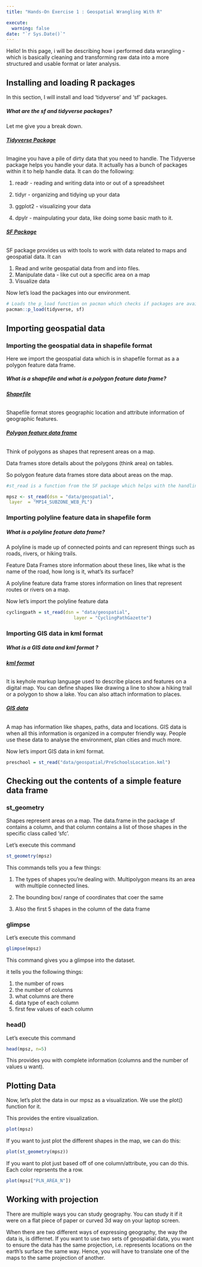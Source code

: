 ```yaml
---
title: "Hands-On Exercise 1 : Geospatial Wrangling With R"

execute: 
  warning: false
date: "`r Sys.Date()`"
---
```


Hello! In this page, i will be describing how i performed data wrangling - which is basically cleaning and transforming raw data into a more structured and usable format or later analysis.

## Installing and loading R packages

In this section, I will install and load 'tidyverse' and 'sf' packages.

##### What are the sf and tidyverse packages?

Let me give you a break down.

###### [**Tidyverse Package**]{.underline}

Imagine you have a pile of dirty data that you need to handle. The Tidyverse package helps you handle your data. It actually has a bunch of packages within it to help handle data. It can do the following:

1.  readr - reading and writing data into or out of a spreadsheet

2.  tidyr - organizing and tidying up your data

3.  ggplot2 - visualizing your data

4.  dpylr - mainpulating your data, like doing some basic math to it.

###### [**SF Package**]{.underline}

SF package provides us with tools to work with data related to maps and geospatial data. It can

1.  Read and write geospatial data from and into files.
2.  Manipulate data - like cut out a specific area on a map
3.  Visualize data

Now let's load the packages into our environment.

```r

# Loads the p_load function on pacman which checks if packages are available, and then loads them into the R environment.
pacman::p_load(tidyverse, sf)

```

## Importing geospatial data

### Importing the geospatial data in shapefile format

Here we import the geospatial data which is in shapefile format as a a polygon feature data frame.

##### What is a shapefile and what is a polygon feature data frame?

###### [**Shapefile**]{.underline}

Shapefile format stores geographic location and attribute information of geographic features.

###### [**Polygon feature data frame**]{.underline}

Think of polygons as shapes that represent areas on a map.

Data frames store details about the polygons (think area) on tables.

So polygon feature data frames store data about areas on the map.

```r

#st_read is a function from the SF package which helps with the handling of data. We read the data into the variable mpsz.

mpsz <- st_read(dsn = "data/geospatial",
 layer  = "MP14_SUBZONE_WEB_PL")

```

### Importing polyline feature data in shapefile form

##### What is a polyline feature data frame?

A polyline is made up of connected points and can represent things such as roads, rivers, or hiking trails.

Feature Data Frames store information about these lines, like what is the name of the road, how long is it, what's its surface?

A polyline feature data frame stores information on lines that represent routes or rivers on a map.

Now let's import the polyline feature data

```r

cyclingpath = st_read(dsn = "data/geospatial", 
                         layer = "CyclingPathGazette")

```

### Importing GIS data in kml format

##### What is a GIS data and kml format ?

###### [**kml format**]{.underline}

It is keyhole markup language used to describe places and features on a digital map. You can define shapes like drawing a line to show a hiking trail or a polygon to show a lake. You can also attach information to places.

###### [**GIS data**]{.underline}

A map has information like shapes, paths, data and locations. GIS data is when all this information is organized in a computer friendly way. People use these data to analyse the environment, plan cities and much more.

Now let's import GIS data in kml format.

```r

preschool = st_read("data/geospatial/PreSchoolsLocation.kml")

```

## Checking out the contents of a simple feature data frame

### st_geometry

Shapes represent areas on a map. The data.frame in the package sf contains a column, and that column contains a list of those shapes in the specific class called 'sfc'.

Let's execute this command

```r

st_geometry(mpsz)
```
This commands tells you a few things:

1. The types of shapes you're dealing with. Multipolygon means its an area with multiple connected lines.

2. The bounding box/ range of coordinates that coer the same

3. Also the first 5 shapes in the column of the data frame

### glimpse

Let's execute this command

```r

glimpse(mpsz)

```

This command gives you a glimpse into the dataset.

it tells you the following things:

1. the number of rows
2. the number of columns
3. what columns are there
4. data type of each column
4. first few values of each column

### head()

Let's execute this command

```r

head(mpsz, n=5) 

```

This provides you with complete information (columns and the number of values u want).



## Plotting Data

Now, let's plot the data in our mpsz as a visualization. We use the plot() function for it.

This provides the entire visualization.

```r

plot(mpsz)

```

If you want to just plot the different shapes in the map, we can do this:

```r

plot(st_geometry(mpsz))

```

If you want to plot just based off of one column/attribute, you can do this. Each color reprsents the a row.

```r

plot(mpsz["PLN_AREA_N"])

```

## Working with projection

There are multiple ways you can study geography. You can study it if it were on a flat piece of paper or curved 3d way on your laptop screen.

When there are two different ways of expressing geography, the way the data is, is differnet. If you want to use two sets of geospatial data, you want to ensure the data has the same projection, i.e. represents locations on the earth's surface the same way. 
Hence, you will have to translate one of the maps to the same  projection of another.




## 


